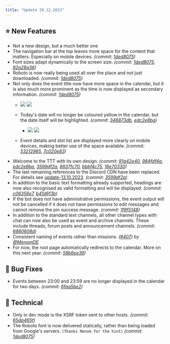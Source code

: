 ```yaml
---
title: "Update 29.12.2023"
---
```



<Releases server="2.8.0" serverNew frontend="1.7.0" frontendNew/>

## ⭐ New Features

* Not a new design, but a much better one
* The navigation bar at the top leaves more space for the content that matters. Especially on mobile devices. *(commit:* [*1ded8075*](https://github.com/Alf-Melmac/slotbot-frontend/commit/1ded807556549b7bd4cf9b1eae52b6c56b7511f6)*)*
* Font sizes adapt dynamically to the screen size. *(commit:* [*1ded8075*](https://github.com/Alf-Melmac/slotbot-frontend/commit/1ded807556549b7bd4cf9b1eae52b6c56b7511f6)*,* [*82a28a36*](https://github.com/Alf-Melmac/slotbot-frontend/commit/82a28a36f4ba83b431144c38916284a0cb472f38)*)*
* Roboto is now really being used all over the place and not just downloaded. *(commit:* [*1ded8075*](https://github.com/Alf-Melmac/slotbot-frontend/commit/1ded807556549b7bd4cf9b1eae52b6c56b7511f6)*)*
* Not only does the event title now have more space in the calendar, but it is also much more prominent as the time is now displayed as secondary information. *(commit:* [*1ded8075*](https://github.com/Alf-Melmac/slotbot-frontend/commit/1ded807556549b7bd4cf9b1eae52b6c56b7511f6)*)*
    * <Columns cols={3}>![](/images/faq/changelog/update-20231229/Changelog-122023-CalendarEvent-Old.jpg) ![](/images/faq/changelog/update-20231229/Changelog-122023-CalendarEvent-New.jpg)</Columns>

  * Today's date will no longer be coloured yellow in the calendar, but the date itself will be highlighted. _(commit: [346873db](https://github.com/Alf-Melmac/slotbot-frontend/commit/346873db513c9b613507f161aa63b576531a6209), [edc2e8ba](https://github.com/Alf-Melmac/slotbot-frontend/commit/edc2e8baaab70ad3b0b8d0bd69fb3775321b5620))_

  	* <Columns cols={3}>![](/images/faq/changelog/update-20231229/Changelog-122023-CalendarToday-New.jpg) ![](/images/faq/changelog/update-20231229/Changelog-122023-CalendarToday-Old.jpg)</Columns>

  * Event details and slot list are displayed more clearly on mobile devices, making better use of the space available. *(commit:* [*53212965*](https://github.com/Alf-Melmac/slotbot-frontend/commit/53212965ec9a3d2c099f880de4e2e1fc3d3d3446)*,* [*7c020e83*](https://github.com/Alf-Melmac/slotbot-frontend/commit/7c020e835be4c6c55ed60e2c91db9a5d7a2b1936)*)*
* Welcome to the TTT with its own design. *(commit:* [*91a42e40*](https://github.com/Alf-Melmac/slotbot-frontend/commit/91a42e4022778251bbe96368a9dbe58b7e3841b1)*,* [*984fdf4a*](https://github.com/Alf-Melmac/slotbot-frontend/commit/984fdf4af2123da37d12b1ff6b3a3955beae867a)*,* [*edc2e8ba*](https://github.com/Alf-Melmac/slotbot-frontend/commit/edc2e8baaab70ad3b0b8d0bd69fb3775321b5620)*,* [*3599df2a*](https://github.com/Alf-Melmac/slotbotServer/commit/3599df2ac448eb73b161a1d155c31e6b8aa1c900)*,* [*8837fc70*](https://github.com/Alf-Melmac/slotbotServer/commit/8837fc70d4f1675f75b2541d90448534e0dec7aa)*,* [*bbbf4c75*](https://github.com/Alf-Melmac/slotbot-frontend/commit/bbbf4c7508d33f946baa3f85754790bcfece8295)*,* [*16e70330*](https://github.com/Alf-Melmac/slotbot-frontend/commit/16e70330769533aafeab2f5bcbd104ed5de785cd)*)*
* The last remaining references to the Discord CDN have been replaced. For details see [update-13.10.2023](/en/faq/changelog/update-13.10.2023). *(commit:* [*3599df2a*](https://github.com/Alf-Melmac/slotbotServer/commit/3599df2ac448eb73b161a1d155c31e6b8aa1c900)*)*
* In addition to the basic text formatting already supported, headings are now also recognised as valid formatting and will be displayed. *(commit:* [*c06356e7*](https://github.com/Alf-Melmac/slotbotServer/commit/c06356e7adbe436b25a28472ed15b63fe5952e37)*,* [*b41d6f3b*](https://github.com/Alf-Melmac/slotbotServer/commit/b41d6f3bbbfb1f518e4089131fcf180fb078a538)*)*
* If the bot does not have administrative permissions, the event output will not be cancelled if it does not have permissions to edit messages and cannot remove the pin success message. *(commit:* [*1f9f5148*](https://github.com/Alf-Melmac/slotbotServer/commit/1f9f5148bb2779f9d6da3fba210ecb2a2c2384df)*)*
* In addition to the standard text channels, all other channel types with chat can now also be used as event and archive channels. These include threads, forum posts and announcement channels. *(commit:* [*6880608d*](https://github.com/Alf-Melmac/slotbotServer/commit/6880608d53b210eeb9354eea2154ffef1541b619)*)*
* Consistent naming of events rather than missions. *(*[*#407*](https://github.com/Alf-Melmac/slotbot-frontend/pull/407)*) by* [*@MenomDE*](https://github.com/MenomDE)
* For now, the root page automatically redirects to the calendar. More on this next year. *(commit:* [*58b6ee39*](https://github.com/Alf-Melmac/slotbot-frontend/commit/58b6ee391d9b6ff35275b09771ecccccdc6ec3b5)*)*

## 🐞 Bug Fixes

* Events between 23:00 and 23:59 are no longer displayed in the calendar for two days. *(commit:* [*6faa5be2*](https://github.com/Alf-Melmac/slotbot-frontend/commit/6faa5be2f8fcb16fd4ea7dd4be1512ee842adf75)*)*

## 🔨 Technical

* Only in dev mode is the XSRF token sent to other hosts. *(commit:* [*65da465f*](https://github.com/Alf-Melmac/slotbot-frontend/commit/65da465f4768f0bec618ddd43a4c83ad423bccec)*)*
* The Roboto font is now delivered statically, rather than being loaded from Google's servers. `(Thanks Menom for the hint)` *(commit:* [*1ded8075*](https://github.com/Alf-Melmac/slotbot-frontend/commit/1ded807556549b7bd4cf9b1eae52b6c56b7511f6)*)*
